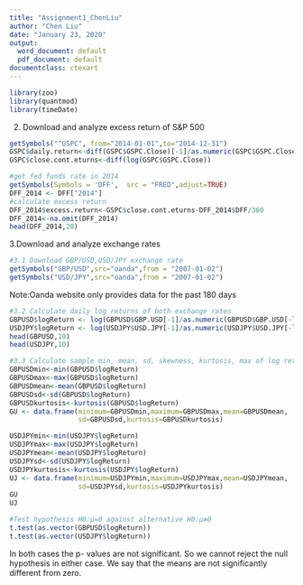 ```yaml
---
title: "Assignment1_ChenLiu"
author: "Chen Liu"
date: "January 23, 2020"
output:
  word_document: default
  pdf_document: default
documentclass: ctexart
---
```


```r
library(zoo)
library(quantmod)
library(timeDate)

```

2. Download and analyze excess return of S&P 500
```r
getSymbols("^GSPC", from="2014-01-01",to="2014-12-31")
GSPC$daily.return<-diff(GSPC$GSPC.Close)[-1]/as.numeric(GSPC$GSPC.Close[-length(GSPC$GSPC.Close)])
GSPC$close.cont.eturns<-diff(log(GSPC$GSPC.Close))

#get fed funds rate in 2014
getSymbols(Symbols = 'DFF',  src = "FRED",adjust=TRUE)
DFF_2014 <- DFF["2014"] 
#calculate excess return
DFF_2014$excess.return<-GSPC$close.cont.eturns-DFF_2014$DFF/360
DFF_2014<-na.omit(DFF_2014) 
head(DFF_2014,20)
```


3.Download and analyze exchange rates
```r
#3.1 Download GBP/USD,USD/JPY exchange rate
getSymbols("GBP/USD",src="oanda",from = "2007-01-02")
getSymbols("USD/JPY",src="oanda",from = "2007-01-02")
```

Note:Oanda website only provides data for the past 180 days

```r
#3.2 Calculate daily log returns of both exchange rates
GBPUSD$logReturn <- log(GBPUSD$GBP.USD[-1]/as.numeric(GBPUSD$GBP.USD[-length(GBPUSD$GBP.USD)]))
USDJPY$logReturn <- log(USDJPY$USD.JPY[-1]/as.numeric(USDJPY$USD.JPY[-length(USDJPY$USD.JPY)]))
head(GBPUSD,10)
head(USDJPY,10)
```


```r
#3.3 Calculate sample min, mean, sd, skewness, kurtosis, max of log returns for both exchange rates
GBPUSDmin<-min(GBPUSD$logReturn)
GBPUSDmax<-max(GBPUSD$logReturn)
GBPUSDmean<-mean(GBPUSD$logReturn)
GBPUSDsd<-sd(GBPUSD$logReturn)
GBPUSDkurtosis<-kurtosis(GBPUSD$logReturn)
GU <- data.frame(minimum=GBPUSDmin,maximum=GBPUSDmax,mean=GBPUSDmean,
                 sd=GBPUSDsd,kurtosis=GBPUSDkurtosis)

USDJPYmin<-min(USDJPY$logReturn)
USDJPYmax<-max(USDJPY$logReturn)
USDJPYmean<-mean(USDJPY$logReturn)
USDJPYsd<-sd(USDJPY$logReturn)
USDJPYkurtosis<-kurtosis(USDJPY$logReturn)
UJ <- data.frame(minimum=USDJPYmin,maximum=USDJPYmax,mean=USDJPYmean,
                 sd=USDJPYsd,kurtosis=USDJPYkurtosis)
GU
UJ
```

```r
#Test hypothesis H0:μ=0 against alternative H0:μ≠0
t.test(as.vector(GBPUSD$logReturn))
t.test(as.vector(USDJPY$logReturn))
```

In both cases the p- values are not significant. So we cannot reject the null hypothesis in either case. We say that the means are not significantly different from zero.
